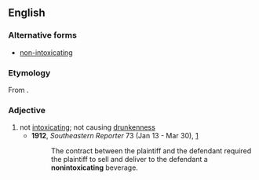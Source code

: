==English==

===Alternative forms===
* [[non-intoxicating]]

===Etymology===
From {{affix|en|non-|intoxicating}}.

===Adjective===
{{en-adj}}

# not [[intoxicating]]; not causing [[drunk]]enness
#* '''1912''', ''Southeastern Reporter'' 73 (Jan 13 - Mar 30), [http://books.google.com/books?id=JSILAAAAYAAJ&pg=RA1-PA1097&dq=nonintoxicating]
#*: The contract between the plaintiff and the defendant required the plaintiff to sell and deliver to the defendant a '''nonintoxicating''' beverage.